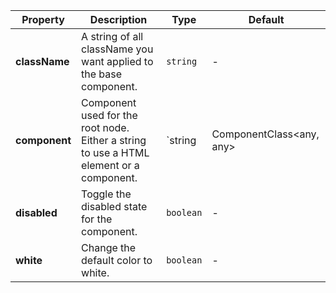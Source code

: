 | Property | Description | Type | Default |
| --- | --- | --- | --- |
| **className** | A string of all className you want applied to the base component. | `string` | - |
| **component** | Component used for the root node. Either a string to use a HTML element or a component. | `string | ComponentClass<any, any> | FunctionComponent<any>` | - |
| **disabled** | Toggle the disabled state for the component. | `boolean` | - |
| **white** | Change the default color to white. | `boolean` | - |
